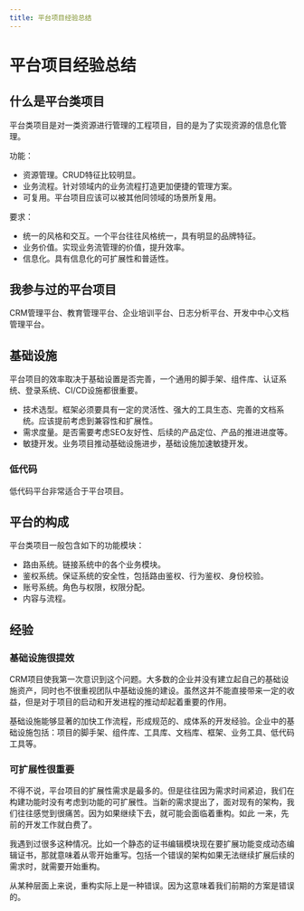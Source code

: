 ```yaml
---
title: 平台项目经验总结
---
```


# 平台项目经验总结

## 什么是平台类项目

平台类项目是对一类资源进行管理的工程项目，目的是为了实现资源的信息化管理。

功能：

- 资源管理。CRUD特征比较明显。
- 业务流程。针对领域内的业务流程打造更加便捷的管理方案。
- 可复用。平台项目应该可以被其他同领域的场景所复用。

要求：

- 统一的风格和交互。一个平台往往风格统一，具有明显的品牌特征。
- 业务价值。实现业务流管理的价值，提升效率。
- 信息化。具有信息化的可扩展性和普适性。

## 我参与过的平台项目

CRM管理平台、教育管理平台、企业培训平台、日志分析平台、开发中中心文档管理平台。

## 基础设施

平台项目的效率取决于基础设置是否完善，一个通用的脚手架、组件库、认证系统、登录系统、CI/CD设施都很重要。

- 技术选型。框架必须要具有一定的灵活性、强大的工具生态、完善的文档系统。应该提前考虑到兼容性和扩展性。
- 需求度量。是否需要考虑SEO友好性、后续的产品定位、产品的推进进度等。
- 敏捷开发。业务项目推动基础设施进步，基础设施加速敏捷开发。

### 低代码

低代码平台非常适合于平台项目。

## 平台的构成

平台类项目一般包含如下的功能模块：

- 路由系统。链接系统中的各个业务模块。
- 鉴权系统。保证系统的安全性，包括路由鉴权、行为鉴权、身份校验。
- 账号系统。角色与权限，权限分配。
- 内容与流程。

## 经验

### 基础设施很提效

CRM项目使我第一次意识到这个问题。大多数的企业并没有建立起自己的基础设施资产，同时也不很重视团队中基础设施的建设。虽然这并不能直接带来一定的收益，但是对于项目的启动和开发进程的推动却起着重要的作用。

基础设施能够显著的加快工作流程，形成规范的、成体系的开发经验。企业中的基础设施包括：项目的脚手架、组件库、工具库、文档库、框架、业务工具、低代码工具等。

### 可扩展性很重要

不得不说，平台项目的扩展性需求是最多的。但是往往因为需求时间紧迫，我们在构建功能时没有考虑到功能的可扩展性。当新的需求提出了，面对现有的架构，我们往往感觉到很痛苦。因为如果继续下去，就可能会面临着重构。如此
一来，先前的开发工作就白费了。

我遇到过很多这种情况。比如一个静态的证书编辑模块现在要扩展功能变成动态编辑证书，那就意味着从零开始重写。包括一个错误的架构如果无法继续扩展后续的需求时，就需要开始重构。

从某种层面上来说，重构实际上是一种错误。因为这意味着我们前期的方案是错误的。
